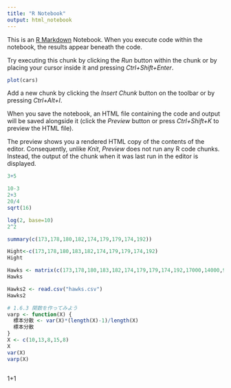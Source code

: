 ```yaml
---
title: "R Notebook"
output: html_notebook
---
```


This is an [R Markdown](http://rmarkdown.rstudio.com) Notebook. When you execute code within the notebook, the results appear beneath the code. 

Try executing this chunk by clicking the *Run* button within the chunk or by placing your cursor inside it and pressing *Ctrl+Shift+Enter*. 

```r
plot(cars)
```

Add a new chunk by clicking the *Insert Chunk* button on the toolbar or by pressing *Ctrl+Alt+I*.

When you save the notebook, an HTML file containing the code and output will be saved alongside it (click the *Preview* button or press *Ctrl+Shift+K* to preview the HTML file).

The preview shows you a rendered HTML copy of the contents of the editor. Consequently, unlike *Knit*, *Preview* does not run any R code chunks. Instead, the output of the chunk when it was last run in the editor is displayed.

```r
3+5
```
```r
10-3
2+3
20/4
sqrt(16)
```
```r
log(2, base=10)
2^2
```
```r
summary(c(173,178,180,182,174,179,179,174,192))
```
```r
Hight<-c(173,178,180,183,182,174,179,179,174,192)
Hight
```
```r
Hawks <- matrix(c(173,178,180,183,182,174,179,179,174,192,17000,14000,9000,50000,30000,12000,900,2100,1000,25000),10,2)
Hawks
```
```r
Hawks2 <- read.csv("hawks.csv")
Hawks2
```
```r

# 1.6.3 関数を作ってみよう
varp <- function(X) {
  標本分散 <- var(X)*(length(X)-1)/length(X)
  標本分散
}
X <- c(10,13,8,15,8)
X
var(X)
varp(X)

```



```r

```
1+1
